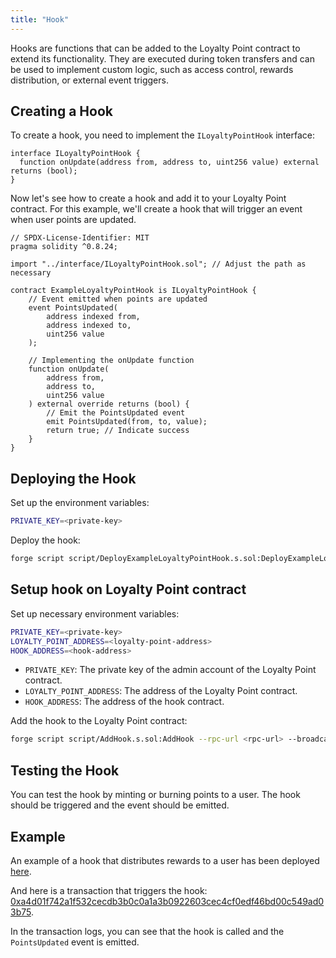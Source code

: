 ```yaml
---
title: "Hook"
---
```


Hooks are functions that can be added to the Loyalty Point contract to extend its functionality. They are executed during token transfers and can be used to implement custom logic, such as access control, rewards distribution, or external event triggers.

## Creating a Hook

To create a hook, you need to implement the `ILoyaltyPointHook` interface:

```solidity
interface ILoyaltyPointHook {
  function onUpdate(address from, address to, uint256 value) external returns (bool);
}
```

Now let's see how to create a hook and add it to your Loyalty Point contract. For this example, we'll create a hook that will trigger an event when user points are updated.

```solidity
// SPDX-License-Identifier: MIT
pragma solidity ^0.8.24;

import "../interface/ILoyaltyPointHook.sol"; // Adjust the path as necessary

contract ExampleLoyaltyPointHook is ILoyaltyPointHook {
    // Event emitted when points are updated
    event PointsUpdated(
        address indexed from,
        address indexed to,
        uint256 value
    );

    // Implementing the onUpdate function
    function onUpdate(
        address from,
        address to,
        uint256 value
    ) external override returns (bool) {
        // Emit the PointsUpdated event
        emit PointsUpdated(from, to, value);
        return true; // Indicate success
    }
}
```

## Deploying the Hook

Set up the environment variables:

```bash
PRIVATE_KEY=<private-key>
```

Deploy the hook:

```bash
forge script script/DeployExampleLoyaltyPointHook.s.sol:DeployExampleLoyaltyPointHook --rpc-url <rpc-url> --broadcast
```

## Setup hook on Loyalty Point contract

Set up necessary environment variables:

```bash
PRIVATE_KEY=<private-key>
LOYALTY_POINT_ADDRESS=<loyalty-point-address>
HOOK_ADDRESS=<hook-address>
```

- `PRIVATE_KEY`: The private key of the admin account of the Loyalty Point contract.
- `LOYALTY_POINT_ADDRESS`: The address of the Loyalty Point contract.
- `HOOK_ADDRESS`: The address of the hook contract.

Add the hook to the Loyalty Point contract:

```bash
forge script script/AddHook.s.sol:AddHook --rpc-url <rpc-url> --broadcast
```

## Testing the Hook

You can test the hook by minting or burning points to a user. The hook should be triggered and the event should be emitted.

## Example

An example of a hook that distributes rewards to a user has been deployed [here](https://explorer-sepolia.gravity.xyz/address/0xf385b659DD1B6785d4FDf83E34Ee228d2Fb10281).

And here is a transaction that triggers the hook: [0xa4d01f742a1f532cecdb3b0c0a1a3b0922603cec4cf0edf46bd00c549ad03b75](https://explorer-sepolia.gravity.xyz/tx/0xa4d01f742a1f532cecdb3b0c0a1a3b0922603cec4cf0edf46bd00c549ad03b75).

In the transaction logs, you can see that the hook is called and the `PointsUpdated` event is emitted.
